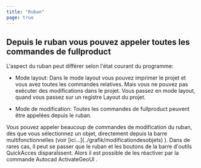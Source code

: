 ```yaml
---
title: "Ruban"
page: true
---
```

## Depuis le ruban vous pouvez appeler toutes les commandes de  <Placeholder>fullproduct</Placeholder> 

L&#39;aspect du ruban peut diff&#233;rer selon l&#39;&#233;tat courant du programme:


- <Bold> Mode layout: </Bold>  Dans le mode layout vous pouvez imprimer le projet et vous avez toutes les commandes relatives. Mais vous ne pouvez pas ex&#233;cuter des modifications dans le projet. Vous passez en mode layout, quand vous passez sur un registre Layout du projet.

- <Bold> Mode de modification: </Bold>  Toutes les commandes de <Placeholder>fullproduct</Placeholder> peuvent &#234;tre appel&#233;es depuis le ruban.




<Success>
Vous pouvez appeler beaucoup de commandes de modification du ruban, d&#232;s que vous s&#233;lectionnez un objet, directement depuis la barre multifonctionnelles (voir [ici...](../grafik/modificationdesobjets)
).
</Success>


<Success>
Dans de rares cas, il peut se passer que le ruban et les boutons de la barre d&#39;outils QuickAcces dispara&#238;ssent. Alors il est possible de les r&#233;activer par la commande Autocad  <Bold> ActivateGeoUI  </Bold> .
</Success>
